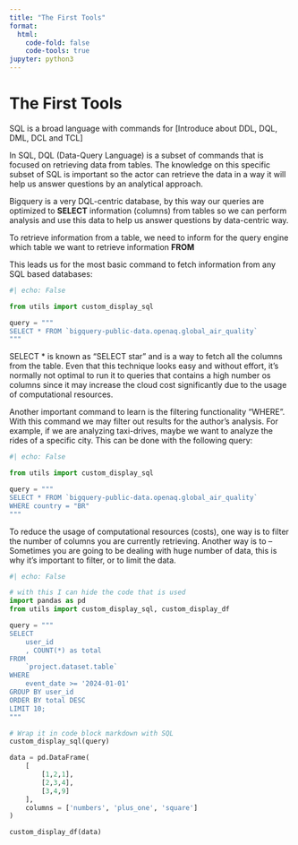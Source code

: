 ```yaml
---
title: "The First Tools"
format:
  html:
    code-fold: false
    code-tools: true
jupyter: python3
---
```



# The First Tools

SQL is a broad language with commands for [Introduce about DDL, DQL, DML, DCL and TCL]


In SQL, DQL (Data-Query Language) is a subset of commands that is focused on retrieving data from tables. The knowledge on this specific subset of SQL is important so the actor can retrieve the data in a way it will help us answer questions by an analytical approach. 

Bigquery is a very DQL-centric database, by this way our queries are optimized to **SELECT** information (columns) from tables so we can perform analysis and use this data to help us answer questions by data-centric way.

To retrieve information from a table, we need to inform for the query engine which table we want to retrieve information **FROM**

This leads us for the most basic command to fetch information from any SQL based databases:

```python
#| echo: False

from utils import custom_display_sql

query = """
SELECT * FROM `bigquery-public-data.openaq.global_air_quality`
"""
```

SELECT * is known as "SELECT star" and is a way to fetch all the columns from the table. Even that this technique looks easy and without effort, it's normally not optimal to run it to queries that contains a high number os columns since it may increase the cloud cost significantly due to the usage of computational resources.

<Add figure of bq making computations>

Another important command to learn is the filtering functionality "WHERE". With this command we may filter out results for the author's analysis. For example, if we are analyzing taxi-drives, maybe we want to analyze the rides of a specific city. This can be done with the following query:

```python
#| echo: False

from utils import custom_display_sql

query = """
SELECT * FROM `bigquery-public-data.openaq.global_air_quality`
WHERE country = "BR"
"""
```

To reduce the usage of computational resources (costs), one way is to filter the number of columns you are currently retrieving. Another way is to 
-- Sometimes you are going to be dealing with huge number of data, this is why it's important to filter, or to limit the data.

```python
#| echo: False

# with this I can hide the code that is used
import pandas as pd
from utils import custom_display_sql, custom_display_df

query = """
SELECT 
    user_id
    , COUNT(*) as total
FROM 
    `project.dataset.table`
WHERE 
    event_date >= '2024-01-01'
GROUP BY user_id
ORDER BY total DESC
LIMIT 10;
"""

# Wrap it in code block markdown with SQL
custom_display_sql(query)

data = pd.DataFrame(
    [
        [1,2,1],
        [2,3,4],
        [3,4,9]
    ],
    columns = ['numbers', 'plus_one', 'square']
)

custom_display_df(data)
```
